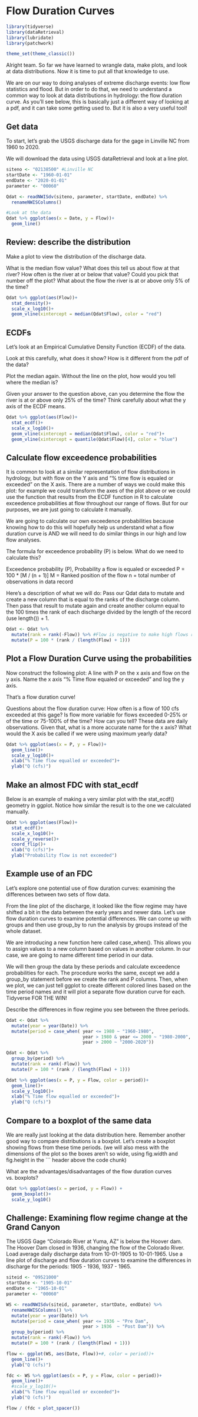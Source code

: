 # Flow Duration Curves {#fdcs}

```r
library(tidyverse)
library(dataRetrieval)
library(lubridate)
library(patchwork)

theme_set(theme_classic())
```

Alright team. So far we have learned to wrangle data, make plots, and look at data distributions. Now it is time to put all that knowledge to use.

We are on our way to doing analyses of extreme discharge events: low flow statistics and flood. But in order to do that, we need to understand a common way to look at data distributions in hydrology: the flow duration curve. As you'll see below, this is basically just a different way of looking at a pdf, and it can take some getting used to. But it is also a very useful tool!

## Get data

To start, let's grab the USGS discharge data for the gage in Linville NC from 1960 to 2020.

We will download the data using USGS dataRetrieval and look at a line plot.

```r
siteno <- "02138500" #Linville NC
startDate <- "1960-01-01"
endDate <- "2020-01-01"
parameter <- "00060"

Qdat <- readNWISdv(siteno, parameter, startDate, endDate) %>% 
  renameNWISColumns()

#Look at the data
Qdat %>% ggplot(aes(x = Date, y = Flow))+
  geom_line()
```

## Review: describe the distribution

Make a plot to view the distribution of the discharge data.

What is the median flow value? What does this tell us about flow at that river? How often is the river at or below that value? Could you pick that number off the plot? What about the flow the river is at or above only 5% of the time?

```r
Qdat %>% ggplot(aes(Flow))+
  stat_density()+
  scale_x_log10()+
  geom_vline(xintercept = median(Qdat$Flow), color = "red")

```

## ECDFs

Let's look at an Empirical Cumulative Density Function (ECDF) of the data.

Look at this carefully, what does it show? How is it different from the pdf of the data?

Plot the median again. Without the line on the plot, how would you tell where the median is?

Given your answer to the question above, can you determine the flow the river is at or above only 25% of the time? Think carefully about what the y axis of the ECDF means.

```r
Qdat %>% ggplot(aes(Flow))+
  stat_ecdf()+
  scale_x_log10()+
  geom_vline(xintercept = median(Qdat$Flow), color = "red")+
  geom_vline(xintercept = quantile(Qdat$Flow)[4], color = "blue")
```

## Calculate flow exceedence probabilities

It is common to look at a similar representation of flow distributions in hydrology, but with flow on the Y axis and "% time flow is equaled or exceeded" on the X axis. There are a number of ways we could make this plot: for example we could transform the axes of the plot above or we could use the function that results from the ECDF function in R to calculate exceedence probabilities at flow throughout our range of flows. But for our purposes, we are just going to calculate it manually.

We are going to calculate our own exceedence probabilities because knowing how to do this will hopefully help us understand what a flow duration curve is AND we will need to do similar things in our high and low flow analyses.

The formula for exceedence probability (P) is below. What do we need to calculate this?

Exceedence probability (P), Probability a flow is equaled or exceeded P = 100 \* [M / (n + 1)] M = Ranked position of the flow n = total number of observations in data record

Here's a description of what we will do: Pass our Qdat data to mutate and create a new column that is equal to the ranks of the discharge column. Then pass that result to mutate again and create another column equal to the 100 times the rank of each discharge divided by the length of the record (use length()) + 1.

```r
Qdat <- Qdat %>%
  mutate(rank = rank(-Flow)) %>% #Flow is negative to make high flows ranked low (#1)
  mutate(P = 100 * (rank / (length(Flow) + 1)))
```

## Plot a Flow Duration Curve using the probabilities

Now construct the following plot: A line with P on the x axis and flow on the y axis. Name the x axis "% Time flow equaled or exceeded" and log the y axis.

That's a flow duration curve!

Questions about the flow duration curve: How often is a flow of 100 cfs exceeded at this gage? Is flow more variable for flows exceeded 0-25% or of the time or 75-100% of the time? How can you tell? These data are daily observations. Given that, what is a more accurate name for the x axis? What would the X axis be called if we were using maximum yearly data?

```r
Qdat %>% ggplot(aes(x = P, y = Flow))+
  geom_line()+
  scale_y_log10()+
  xlab("% Time flow equalled or exceeded")+
  ylab("Q (cfs)")

```

## Make an almost FDC with stat_ecdf

Below is an example of making a very similar plot with the stat_ecdf() geometry in ggplot. Notice how similar the result is to the one we calculated manually.

```r
Qdat %>% ggplot(aes(Flow))+
  stat_ecdf()+
  scale_x_log10()+
  scale_y_reverse()+
  coord_flip()+
  xlab("Q (cfs)")+
  ylab("Probability flow is not exceeded")
```

## Example use of an FDC

Let's explore one potential use of flow duration curves: examining the differences between two sets of flow data.

From the line plot of the discharge, it looked like the flow regime may have shifted a bit in the data between the early years and newer data. Let's use flow duration curves to examine potential differences. We can come up with groups and then use group_by to run the analysis by groups instead of the whole dataset.

We are introducing a new function here called case_when(). This allows you to assign values to a new column based on values in another column. In our case, we are going to name different time period in our data.

We will then group the data by these periods and calculate exceedence probabilities for each. The procedure works the same, except we add a group_by statement before we create the rank and P columns. Then, when we plot, we can just tell ggplot to create different colored lines based on the time period names and it will plot a separate flow duration curve for each. Tidyverse FOR THE WIN!

Describe the differences in flow regime you see between the three periods.

```r
Qdat <- Qdat %>%
  mutate(year = year(Date)) %>%
  mutate(period = case_when( year <= 1980 ~ "1960-1980",
                             year > 1980 & year <= 2000 ~ "1980-2000",
                             year > 2000 ~ "2000-2020"))

Qdat <- Qdat %>%
  group_by(period) %>%
  mutate(rank = rank(-Flow)) %>% 
  mutate(P = 100 * (rank / (length(Flow) + 1)))

Qdat %>% ggplot(aes(x = P, y = Flow, color = period))+
  geom_line()+
  scale_y_log10()+
  xlab("% Time flow equalled or exceeded")+
  ylab("Q (cfs)")
```

## Compare to a boxplot of the same data

We are really just looking at the data distribution here. Remember another good way to compare distributions is a boxplot. Let's create a boxplot showing flows from these time periods. (we will also mess with the dimensions of the plot so the boxes aren't so wide, using fig.width and fig.height in the \`\`\` header above the code chunk)

What are the advantages/disadvantages of the flow duration curves vs. boxplots?

```r
Qdat %>% ggplot(aes(x = period, y = Flow)) +
  geom_boxplot()+
  scale_y_log10()
```

## Challenge: Examining flow regime change at the Grand Canyon

The USGS Gage "Colorado River at Yuma, AZ" is below the Hoover dam. The Hoover Dam closed in 1936, changing the flow of the Colorado River. Load average daily discharge data from 10-01-1905 to 10-01-1965. Use a line plot of discharge and flow duration curves to examine the differences in discharge for the periods: 1905 - 1936, 1937 - 1965.

```r
siteid <- "09521000"
startDate <- "1905-10-01"
endDate <- "1965-10-01"
parameter <- "00060"

WS <- readNWISdv(siteid, parameter, startDate, endDate) %>% 
  renameNWISColumns() %>%
  mutate(year = year(Date)) %>%
  mutate(period = case_when( year <= 1936 ~ "Pre Dam",
                             year > 1936  ~ "Post Dam")) %>%
  group_by(period) %>%
  mutate(rank = rank(-Flow)) %>% 
  mutate(P = 100 * (rank / (length(Flow) + 1)))

flow <- ggplot(WS, aes(Date, Flow))+#, color = period))+
  geom_line()+
  ylab("Q (cfs)")

fdc <- WS %>% ggplot(aes(x = P, y = Flow, color = period))+
  geom_line()+
  #scale_y_log10()+
  xlab("% Time flow equalled or exceeded")+
  ylab("Q (cfs)")

flow / (fdc + plot_spacer())
```
